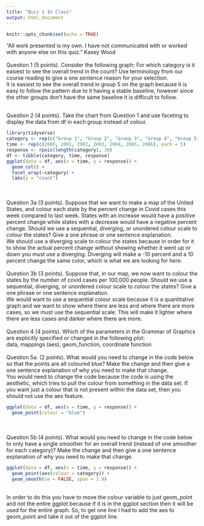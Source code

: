 ```yaml
---
title: "Quiz 1 In Class"
output: html_document
---
```


```r
knitr::opts_chunk$set(echo = TRUE)
```

“All work presented is my own. I have not communicated with or worked with anyone else on this quiz.”
Kasey Wood
\
\
Question 1 (5 points). Consider the following graph: For which category is it easiest to see the overall trend in the count? Use terminology from our course reading to give a one sentence reason for your selection.
\
It is easiest to see the overall trend in group 5 on the graph because it is easy to follow the pattern due to it having a stable baseline, however since the other groups don't have the same baseline it is difficult to follow.
\
\

Question 2 (4 points). Take the chart from Question 1 and use faceting to display the data from df in each group instead of colour.

```r
library(tidyverse)
category <- rep(c("Group 1", "Group 2", "Group 3", "Group 4", "Group 5"), 7)
time <- rep(c(2000, 2001, 2002, 2003, 2004, 2005, 2006), each = 5) 
response <- rpois(length(category), 30)
df <- tibble(category, time, response)
ggplot(data = df, aes(x = time, y = response)) +
  geom_col() +
  facet_wrap(~category) +
  labs(y = "count")
```
\
\
Question 3a (3 points). Suppose that we want to make a map of the United States, and colour each state by the percent change in Covid cases this week compared to last week. States with an increase would have a positive percent change while states with a decrease would have a negative percent change. Should we use a sequential, diverging, or unordered colour scale to colour the states? Give a one phrase or one sentence explanation.
\
We should use a diverging scale to colour the states because in order for it to show the actual percent change without showing whether it went up or down you must use a diverging. Diverging will make a -10 percent and a 10 percent change the same color, which is what we are looking for here.
\
\
Question 3b (3 points). Suppose that, in our map, we now want to colour the states by the number of covid cases per 100,000 people. Should we use a sequential, diverging, or unordered colour scale to colour the states? Give a one phrase or one sentence explanation.
\
We would want to use a sequential colour scale because it is a quantitative graph and we want to show where there are less and where there are more cases, so we must use the sequential scale. This will make it lighter where there are less cases and darker where there are more.
\
\
Question 4 (4 points). Which of the parameters in the Grammar of Graphics are explicitly specified or changed in the following plot:
\
data, mappings (aes), geom_function, coordinate function
\
\
Question 5a. (2 points). What would you need to change in the code below so that the points are all coloured blue? Make the change and then give a one sentence explanation of why you need to make that change.
\
You would need to change the code because the code is using the aesthetic, which tries to pull the colour from something in the data set. If you want just a colour that is not present within the data set, then you should not use the aes feature.

```r
ggplot(data = df, aes(x = time, y = response)) +
  geom_point(colour = "blue")
```
\
\
Question 5b (4 points). What would you need to change in the code below to only have a single smoother for an overall trend (instead of one smoother for each category)? Make the change and then give a one sentence explanation of why you need to make that change.
\
```r
ggplot(data = df, aes(x = time, y = response)) +
  geom_point(aes(colour = category)) +
  geom_smooth(se = FALSE, span = 1.9)
```
\
In order to do this you have to move the colour variable to just geom_point and not the entire ggplot because if it is in the ggplot section then it will be used for the entire graph. So, to get one line I had to add the aes to geom_point and take it out of the ggplot line.

